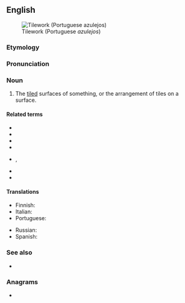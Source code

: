 ==English==
{{wiki}}
[[Image:Azulejos Parque Eduardo VII-2.jpg|thumb|Tilework (Portuguese ''azulejos'')]]

===Etymology===
{{compound|en|tile|work}}

===Pronunciation===
{{rfp|en}}

===Noun===
{{en-noun|-}}

# The [[tile]]d surfaces of something, or the arrangement of tiles on a surface.
#: {{ux|en|Decorative '''tilework''' typically takes the form of mosaic upon the walls, floor, or ceiling of a building.}}

====Related terms====
* {{l|en|set tiles}}
* {{l|en|tile}}
* {{l|en|tiler}}
* {{l|en|tilemaker}}
* {{l|en|tilesetter}}, {{l|en|tile setter}}
* {{l|en|tileworker}}
* {{l|en|tileworks}}

====Translations====
{{trans-top|the tiled surfaces of something, or the arrangement of tiles on a surface}}
* Finnish: {{t-needed|fi}}
* Italian: {{t-needed|it}}
* Portuguese: {{t-needed|pt}}
{{trans-mid}}
* Russian: {{t-needed|ru}}
* Spanish: {{t|es|[[trabajo]] de [[azulejo]]|m}}
{{trans-bottom}}

===See also===
* {{l|en|azulejo}}

===Anagrams===
* {{anagrams|en|a=eiklortw|wortlike}}